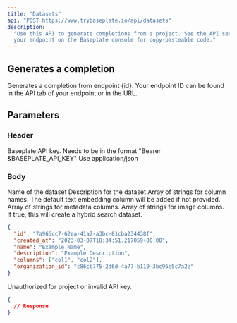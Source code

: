 ```yaml
---
title: "Datasets"
api: "POST https://www.trybaseplate.io/api/datasets"
description:
  "Use this API to generate completions from a project. See the API section of
  your endpoint on the Baseplate console for copy-pasteable code."
---
```


## Generates a completion

Generates a completion from endpoint {id}. Your endpoint ID can be found in the
API tab of your endpoint or in the URL.

## Parameters

### Header

<ParamField header="Authorization" type="string" required>
  Baseplate API key. Needs to be in the format "Bearer &BASEPLATE_API_KEY"
</ParamField>
<ParamField header="Content-Type" type="string">
  Use application/json
</ParamField>

### Body

<ParamField body="name" type="string" requipred>
  Name of the dataset
</ParamField>
<ParamField body="description" type="string">
  Description for the dataset
</ParamField>
<ParamField body="columns" type="Array">
  Array of strings for column names. The default text embedding column will be
  added if not provided.
</ParamField>
<ParamField body="metadata_cols" type="Array">
  Array of strings for metadata columns.
</ParamField>
<ParamField body="image_cols" type="Array">
  Array of strings for image columns.
</ParamField>
<ParamField body="hybrid" type="Boolean">
  If true, this will create a hybrid search dataset.
</ParamField>

<Tabs>
<Tab title="🟢 200: OK">

```json
{
  "id": "7a966cc7-62ea-41a7-a3bc-81cba234438f",
  "created_at": "2023-03-07T18:34:51.217059+00:00",
  "name": "Example Name",
  "description": "Example Description",
  "columns": ["col1", "col2"],
  "organization_id": "c86cb775-2d6d-4a77-b119-3bc96e5c7a2e"
}
```

</Tab>

<Tab title="🟠 401: Unauthorized">

Unauthorized for project or invalid API key.

```json
{
  // Response
}
```

</Tab>
</Tabs>
